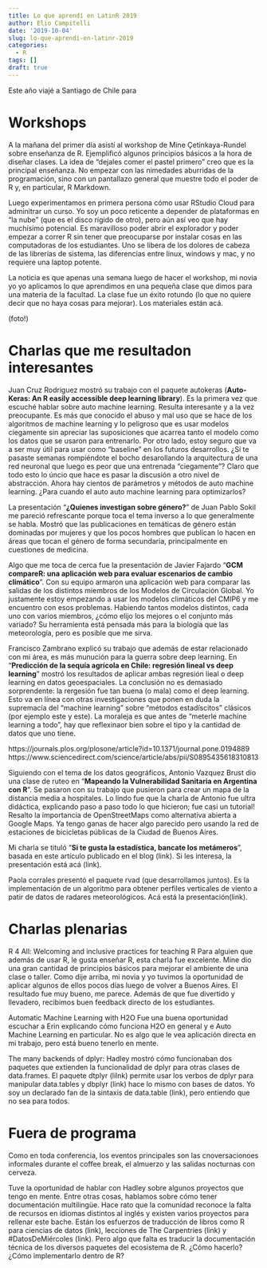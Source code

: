 ```yaml
---
title: Lo que aprendí en LatinR 2019
author: Elio Campitelli
date: '2019-10-04'
slug: lo-que-aprendí-en-latinr-2019
categories:
  - R
tags: []
draft: true
---
```




Este año viajé a Santiago de Chile para 

# Workshops

A la mañana del primer día asistí al workshop de Mine Çetinkaya-Rundel sobre enseñanza de R. Ejemplificó algunos principios básicos a la hora de diseñar clases. La idea de "dejales comer el pastel primero" creo que es la principal enseñanza. No empezar con las nimedades aburridas de la programación, sino con un pantallazo general que muestre todo el poder de R y, en particular, R Markdown. 

Luego experimentamos en primera persona cómo usar RStudio Cloud para adminitrar un curso. Yo soy un poco reticente a depender de plataformas en "la nube" (que es el disco rígido de otro), pero aún así veo que hay muchísimo potencial. Es maravilloso poder abrir el explorador y poder empezar a correr R sin tener que preocuparse por instalar cosas en las computadoras de los estudiantes. Uno se libera de los dolores de cabeza de las librerías de sistema, las diferencias entre linux, windows y mac, y no requiere una laptop potente. 

La noticia es que apenas una semana luego de hacer el workshop, mi novia yo yo aplicamos lo que aprendimos en una pequeña clase que dimos para una materia de la facultad. La clase fue un éxito rotundo (lo que no quiere decir que no haya cosas para mejorar). Los materiales están acá. 

(foto!)

# Charlas que me resultadon interesantes

Juan Cruz Rodriguez mostró su trabajo con el paquete autokeras (**Auto-Keras: An R easily accessible deep learning library**). Es la primera vez que escuché hablar sobre auto machine learning. Resulta interesante y a la vez preocupante. Es más que conocido el abuso y mal uso que se hace de los algoritmos de machine learning y lo peligroso que es usar modelos ciegamente sin apreciar las suposiciones que acarrea tanto el modelo como los datos que se usaron para entrenarlo. Por otro lado, estoy seguro que va a ser muy útil para usar como "baseline" en los futuros desarrollos. ¿Si te pasaste semanas rompiéndote el bocho desarollando la arquitectura de una red neuronal que luego es peor que una entrenada "ciegamente"? Claro que todo esto lo úncio que hace es pasar la discusión a otro nivel de abstracción. Ahora hay cientos de parámetros y métodos de auto machine learning. ¿Para cuando el auto auto machine learning para optimizarlos?


La presentación "**¿Quienes investigan sobre género?**" de Juan Pablo Sokil me pareció refrescante porque toca el tema inverso a lo que generalmente se habla. Mostró que las publicaciones en temáticas de género están dominadas por mujeres y que los pocos hombres que publican lo hacen en áreas que tocan el género de forma secundaria, principalmente en cuestiones de medicina. 

Algo que me toca de cerca fue la presentación de Javier Fajardo "**GCM compareR: una aplicación web para evaluar escenarios de cambio climático**". Con su equipo armaron una aplicación web para comparar las salidas de los distintos miembros de los Modelos de Circulación Global. Yo justamente estoy empezando a usar los modelos climáticos del CMIP6 y me encuentro con esos problemas. Habiendo tantos modelos distintos, cada uno con varios miembros, ¿cómo elijo los mejores o el conjunto más variado? Su herramienta está pensada más para la biología que las meteorología, pero es posible que me sirva. 

Francisco Zambrano explicó su trabajo que además de estar relacionado con mi área, es más munución para la guerra sobre deep learning. En "**Predicción de la sequía agrícola en Chile: regresión lineal vs deep learning**" mostró los resultados de aplicar ambas regresión lieal o deep learning en datos geoespaciales. La conclusión no es demasiado sorprendente: la rergesión fue tan buena (o mala) como el deep learning. Esto va en línea con otras investigaciones que ponen en duda la supremacía del "machine learning" sobre "métodos estadíscitos" clásicos (por ejemplo este y este). La moraleja es que antes de "meterle machine learning a todo", hay que reflexinaor bien sobre el tipo y la cantidad de datos que uno tiene.

https://journals.plos.org/plosone/article?id=10.1371/journal.pone.0194889
https://www.sciencedirect.com/science/article/abs/pii/S0895435618310813

Siguiendo con el tema de los datos geográficos, Antonio Vazquez Brust dio una clase de ruteo en "**Mapeando la Vulnerabilidad Sanitaria en Argentina con R**". Se pasaron con su trabajo que pusieron para crear un mapa de la distancia media a hospitales. Lo lindo fue que la charla de Antonio fue ultra didáctica, explicando paso a paso todo lo que hicieron; fue casi un tutorial! Resalto la importancia de OpenStreetMaps como alternativa abierta a Google Maps. Ya tengo ganas de hacer algo parecido pero usando la red de estaciones de bicicletas públicas de la Ciudad de Buenos Aires.


Mi charla se tituló "**Si te gusta la estadística, bancate los metámeros**", basada en este artículo publicado en el blog (link). Si les interesa, la presentación está acá (link). 

Paola corrales presentó el paquete rvad (que desarrollamos juntos). Es la implementación de un algoritmo para obtener perfiles verticales de viento a patir de datos de radares meteorológicos. Acá está la presentación(link).


# Charlas plenarias

R 4 All: Welcoming and inclusive practices for teaching R
Para alguien que además de usar R, le gusta enseñar R, esta charla fue excelente. Mine dio una gran cantidad de principios básicos para mejorar el ambiente de una clase o taller. Como dije arriba, mi novia y yo tuvimos la oportunidad de aplicar algunos de ellos pocos días luego de volver a Buenos Aires. El resultado fue muy bueno, me parece. Además de que fue divertido y llevadero, recibimos buen feedback directo de los estudiantes. 


Automatic Machine Learning with H2O
Fue una buena oportunidad escuchar a Erin explicando cómo funciona H2O en general y e Auto Machine Learning en particular. No es algo que le vea aplicación directa en mi trabajo, pero está bueno tenerlo en mente. 


The many backends of dplyr: Hadley mostró cómo funcionaban dos paquetes que extienden la funcionalidad de dplyr para otras clases de data.frames. El paquete dtplyr (lilnk) permite usar los verbos de dplyr para manipular data.tables y dbplyr (link) hace lo mismo con bases de datos. Yo soy un declarado fan de la sintaxis de data.table (link), pero entiendo que no sea para todos. 


# Fuera de programa

Como en toda conferencia, los eventos principales son las cnoversacionoes informales durante el coffee break, el almuerzo y las salidas nocturnas con cerveza. 



Tuve la oportunidad de hablar con Hadley sobre algunos proyectos que tengo en mente. Entre otras cosas, hablamos sobre cómo tener documentación multilingüe. Hace rato que la comunidad reconoce la falta de recursos en idiomas distintos al inglés y existen varios proyectos para rellenar este bache. Están los esfuerzos de traducción de libros como R para ciencias de datos (link), lecciones de The Carpentries (link) y #DatosDeMiércoles (link). Pero algo que falta es traducir la documentación técnica de los diversos paquetes del ecosistema de R. ¿Cómo hacerlo? ¿Cómo implementarlo dentro de R? 


